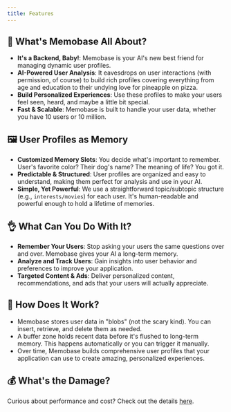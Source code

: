 ```yaml
---
title: Features
---
```


## 🚀 What's Memobase All About?
- **It's a Backend, Baby!**: Memobase is your AI's new best friend for managing dynamic user profiles.
- **AI-Powered User Analysis**: It eavesdrops on user interactions (with permission, of course) to build rich profiles covering everything from age and education to their undying love for pineapple on pizza.
- **Build Personalized Experiences**: Use these profiles to make your users feel seen, heard, and maybe a little bit special.
- **Fast & Scalable**: Memobase is built to handle your user data, whether you have 10 users or 10 million.

## 🖼️ User Profiles as Memory
- **Customized Memory Slots**: You decide what's important to remember. User's favorite color? Their dog's name? The meaning of life? You got it.
- **Predictable & Structured**: User profiles are organized and easy to understand, making them perfect for analysis and use in your AI.
- **Simple, Yet Powerful**: We use a straightforward topic/subtopic structure (e.g., `interests/movies`) for each user. It's human-readable and powerful enough to hold a lifetime of memories.

## 👌 What Can You Do With It?
- **Remember Your Users**: Stop asking your users the same questions over and over. Memobase gives your AI a long-term memory.
- **Analyze and Track Users**: Gain insights into user behavior and preferences to improve your application.
- **Targeted Content & Ads**: Deliver personalized content, recommendations, and ads that your users will actually appreciate.

## 🤔 How Does It Work?
- Memobase stores user data in "blobs" (not the scary kind). You can insert, retrieve, and delete them as needed.
- A buffer zone holds recent data before it's flushed to long-term memory. This happens automatically or you can trigger it manually.
- Over time, Memobase builds comprehensive user profiles that your application can use to create amazing, personalized experiences.

## 💰 What's the Damage?
Curious about performance and cost? Check out the details [here](/cost).